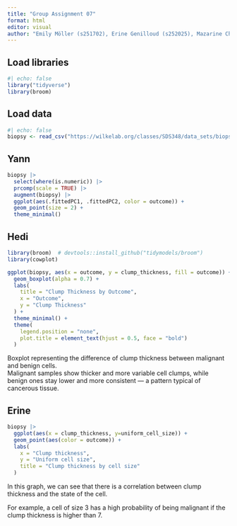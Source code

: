 ```yaml
---
title: "Group Assignment 07"
format: html
editor: visual
author: "Emily Möller (s251702), Erine Genilloud (s252025), Mazarine Chambon (s251918), Yann Ducrest (s251889), Hedi Khemakhem (s251900)"
---
```


## Load libraries

```r
#| echo: false
library("tidyverse")
library(broom)
```

## Load data

```r
#| echo: false
biopsy <- read_csv("https://wilkelab.org/classes/SDS348/data_sets/biopsy.csv")
```

## Yann

```r
biopsy |>
  select(where(is.numeric)) |>
  prcomp(scale = TRUE) |>
  augment(biopsy) |>
  ggplot(aes(.fittedPC1, .fittedPC2, color = outcome)) +
  geom_point(size = 2) +
  theme_minimal()

```

## Hedi

```r
library(broom)  # devtools::install_github("tidymodels/broom")
library(cowplot)
```

```r
ggplot(biopsy, aes(x = outcome, y = clump_thickness, fill = outcome)) +
  geom_boxplot(alpha = 0.7) +
  labs(
    title = "Clump Thickness by Outcome",
    x = "Outcome",
    y = "Clump Thickness"
  ) +
  theme_minimal() +
  theme(
    legend.position = "none",
    plot.title = element_text(hjust = 0.5, face = "bold")
  )
```

Boxplot representing the difference of clump thickness between malignant and benign cells.\
Malignant samples show thicker and more variable cell clumps, while benign ones stay lower and more consistent — a pattern typical of cancerous tissue.

## Erine

```r
biopsy |> 
  ggplot(aes(x = clump_thickness, y=uniform_cell_size)) +
  geom_point(aes(color = outcome)) +
  labs(
    x = "Clump thickness",
    y = "Uniform cell size",
    title = "Clump thickness by cell size"
  )
```

In this graph, we can see that there is a correlation between clump thickness and the state of the cell.

For example, a cell of size 3 has a high probability of being malignant if the clump thickness is higher than 7.
